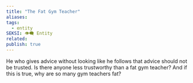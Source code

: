 ```yaml
---
title: "The Fat Gym Teacher"
aliases: 
tags:
  - entity
SEKSI: 👁️‍🗨️ Entity
related:
publish: true
---
```



He who gives advice without looking like he follows that advice should not be trusted. Is there anyone less trustworthy than a fat gym teacher? And if this is true, why are so many gym teachers fat?
